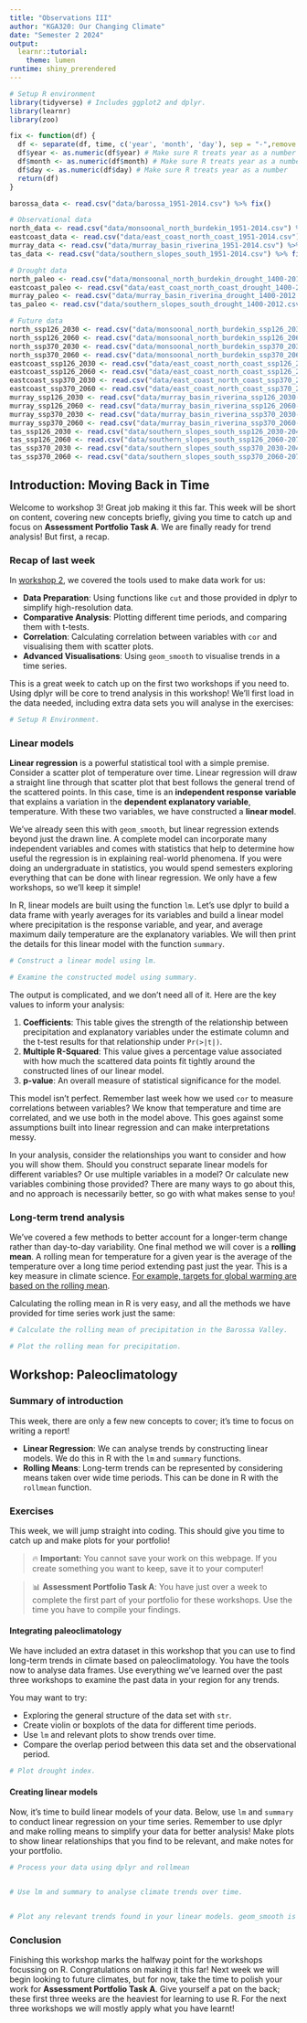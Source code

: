 ```yaml
---
title: "Observations III"
author: "KGA320: Our Changing Climate"
date: "Semester 2 2024"
output: 
  learnr::tutorial:
    theme: lumen
runtime: shiny_prerendered
---
```


```r
# Setup R environment
library(tidyverse) # Includes ggplot2 and dplyr.
library(learnr)
library(zoo)

fix <- function(df) {
  df <- separate(df, time, c('year', 'month', 'day'), sep = "-",remove = FALSE) # Splits date into columns for year, month, and day.
  df$year <- as.numeric(df$year) # Make sure R treats year as a number
  df$month <- as.numeric(df$month) # Make sure R treats year as a number
  df$day <- as.numeric(df$day) # Make sure R treats year as a number
  return(df)
}

barossa_data <- read.csv("data/barossa_1951-2014.csv") %>% fix()

# Observational data
north_data <- read.csv("data/monsoonal_north_burdekin_1951-2014.csv") %>% fix()
eastcoast_data <- read.csv("data/east_coast_north_coast_1951-2014.csv") %>% fix()
murray_data <- read.csv("data/murray_basin_riverina_1951-2014.csv") %>% fix()
tas_data <- read.csv("data/southern_slopes_south_1951-2014.csv") %>% fix()

# Drought data
north_paleo <- read.csv("data/monsoonal_north_burdekin_drought_1400-2012.csv") %>% fix()
eastcoast_paleo <- read.csv("data/east_coast_north_coast_drought_1400-2012.csv") %>% fix()
murray_paleo <- read.csv("data/murray_basin_riverina_drought_1400-2012.csv") %>% fix()
tas_paleo <- read.csv("data/southern_slopes_south_drought_1400-2012.csv") %>% fix()

# Future data
north_ssp126_2030 <- read.csv("data/monsoonal_north_burdekin_ssp126_2030-2049.csv") %>% fix()
north_ssp126_2060 <- read.csv("data/monsoonal_north_burdekin_ssp126_2060-2079.csv") %>% fix()
north_ssp370_2030 <- read.csv("data/monsoonal_north_burdekin_ssp370_2030-2049.csv") %>% fix()
north_ssp370_2060 <- read.csv("data/monsoonal_north_burdekin_ssp370_2060-2079.csv") %>% fix()
eastcoast_ssp126_2030 <- read.csv("data/east_coast_north_coast_ssp126_2030-2049.csv") %>% fix()
eastcoast_ssp126_2060 <- read.csv("data/east_coast_north_coast_ssp126_2060-2079.csv") %>% fix()
eastcoast_ssp370_2030 <- read.csv("data/east_coast_north_coast_ssp370_2030-2049.csv") %>% fix()
eastcoast_ssp370_2060 <- read.csv("data/east_coast_north_coast_ssp370_2060-2079.csv") %>% fix()
murray_ssp126_2030 <- read.csv("data/murray_basin_riverina_ssp126_2030-2049.csv") %>% fix()
murray_ssp126_2060 <- read.csv("data/murray_basin_riverina_ssp126_2060-2079.csv") %>% fix()
murray_ssp370_2030 <- read.csv("data/murray_basin_riverina_ssp370_2030-2049.csv") %>% fix()
murray_ssp370_2060 <- read.csv("data/murray_basin_riverina_ssp370_2060-2079.csv") %>% fix()
tas_ssp126_2030 <- read.csv("data/southern_slopes_south_ssp126_2030-2049.csv") %>% fix()
tas_ssp126_2060 <- read.csv("data/southern_slopes_south_ssp126_2060-2079.csv") %>% fix()
tas_ssp370_2030 <- read.csv("data/southern_slopes_south_ssp370_2030-2049.csv") %>% fix()
tas_ssp370_2060 <- read.csv("data/southern_slopes_south_ssp370_2060-2079.csv") %>% fix()
```


## Introduction: Moving Back in Time

Welcome to workshop 3! Great job making it this far. This week will be short on content, covering new concepts briefly, giving you time to catch up and focus on **Assessment Portfolio Task A**. We are finally ready for trend analysis! But first, a recap.

### Recap of last week

In [workshop 2](https://kga320-utas.shinyapps.io/workshop_2/), we covered the tools used to make data work for us:

- **Data Preparation**: Using functions like `cut` and those provided in dplyr to simplify high-resolution data.
- **Comparative Analysis**: Plotting different time periods, and comparing them with t-tests.
- **Correlation**: Calculating correlation between variables with `cor` and visualising them with scatter plots.
- **Advanced Visualisations**: Using `geom_smooth` to visualise trends in a time series.

This is a great week to catch up on the first two workshops if you need to. Using dplyr will be core to trend analysis in this workshop! We'll first load in the data needed, including extra data sets you will analyse in the exercises:

```r
# Setup R Environment.
```

### Linear models

**Linear regression** is a powerful statistical tool with a simple premise. Consider a scatter plot of temperature over time. Linear regression will draw a straight line through that scatter plot that best follows the general trend of the scattered points. In this case, time is an **independent response variable** that explains a variation in the **dependent explanatory variable**, temperature. With these two variables, we have constructed a **linear model**.

We've already seen this with `geom_smooth`, but linear regression extends beyond just the drawn line. A complete model can incorporate many independent variables and comes with statistics that help to determine how useful the regression is in explaining real-world phenomena. If you were doing an undergraduate in statistics, you would spend semesters exploring everything that can be done with linear regression. We only have a few workshops, so we'll keep it simple!

In R, linear models are built using the function `lm`. Let's use dplyr to build a data frame with yearly averages for its variables and build a linear model where precipitation is the response variable, and year, and average maximum daily temperature are the explanatory variables. We will then print the details for this linear model with the function `summary`.

```r
# Construct a linear model using lm.

# Examine the constructed model using summary.
```

The output is complicated, and we don't need all of it. Here are the key values to inform your analysis:

1. **Coefficients**: This table gives the strength of the relationship between precipitation and explanatory variables under the estimate column and the t-test results for that relationship under `Pr(>|t|)`.
2. **Multiple R-Squared**: This value gives a percentage value associated with how much the scattered data points fit tightly around the constructed lines of our linear model.
3. **p-value**: An overall measure of statistical significance for the model.

This model isn't perfect. Remember last week how we used `cor` to measure correlations between variables? We know that temperature and time are correlated, and we use both in the model above. This goes against some assumptions built into linear regression and can make interpretations messy. 

In your analysis, consider the relationships you want to consider and how you will show them. Should you construct separate linear models for different variables? Or use multiple variables in a model? Or calculate new variables combining those provided? There are many ways to go about this, and no approach is necessarily better, so go with what makes sense to you!

### Long-term trend analysis

We've covered a few methods to better account for a longer-term change rather than day-to-day variability. One final method we will cover is a **rolling mean**. A rolling mean for temperature for a given year is the average of the temperature over a long time period extending past just the year. This is a key measure in climate science. [For example, targets for global warming are based on the rolling mean](https://www.bbc.com/future/article/20231130-climate-crisis-the-15c-global-warming-threshold-explained). 

Calculating the rolling mean in R is very easy, and all the methods we have provided for time series work just the same:

```r
# Calculate the rolling mean of precipitation in the Barossa Valley.

# Plot the rolling mean for precipitation.
```

## Workshop: Paleoclimatology

### Summary of introduction

This week, there are only a few new concepts to cover; it's time to focus on writing a report!

- **Linear Regression**: We can analyse trends by constructing linear models. We do this in R with the `lm` and `summary` functions.
- **Rolling Means**: Long-term trends can be represented by considering means taken over wide time periods. This can be done in R with the `rollmean` function.

### Exercises

This week, we will jump straight into coding. This should give you time to catch up and make plots for your portfolio!

> 🔥 **Important:** You cannot save your work on this webpage. If you create something you want to keep, save it to your computer!

> 📊 **Assessment Portfolio Task A**: You have just over a week to complete the first part of your portfolio for these workshops. Use the time you have to compile your findings. 

#### Integrating paleoclimatology

We have included an extra dataset in this workshop that you can use to find long-term trends in climate based on paleoclimatology. You have the tools now to analyse data frames. Use everything we've learned over the past three workshops to examine the past data in your region for any trends.

You may want to try:

- Exploring the general structure of the data set with `str`.
- Create violin or boxplots of the data for different time periods. 
- Use `lm` and relevant plots to show trends over time. 
- Compare the overlap period between this data set and the observational period.

```r
# Plot drought index.
```

#### Creating linear models

Now, it's time to build linear models of your data. Below, use `lm` and `summary` to conduct linear regression on your time series. Remember to use dplyr and make rolling means to simplify your data for better analysis! Make plots to show linear relationships that you find to be relevant, and make notes for your portfolio.

```r
# Process your data using dplyr and rollmean


# Use lm and summary to analyse climate trends over time.


# Plot any relevant trends found in your linear models. geom_smooth is good for this!


```

### Conclusion
Finishing this workshop marks the halfway point for the workshops focussing on R. Congratulations on making it this far! Next week we will begin looking to future climates, but for now, take the time to polish your work for **Assessment Portfolio Task A**. Give yourself a pat on the back; these first three weeks are the heaviest for learning to use R. For the next three workshops we will mostly apply what you have learnt!